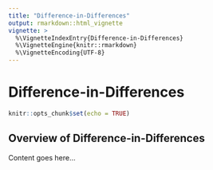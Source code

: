 ```yaml
---
title: "Difference-in-Differences"
output: rmarkdown::html_vignette
vignette: >
  %\VignetteIndexEntry{Difference-in-Differences}
  %\VignetteEngine{knitr::rmarkdown}
  %\VignetteEncoding{UTF-8}
---
```


# Difference-in-Differences

```r
knitr::opts_chunk$set(echo = TRUE)
```

## Overview of Difference-in-Differences

Content goes here...